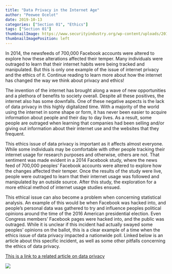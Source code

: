 ```yaml
---
title: "Data Privacy in the Internet Age"
author: "Peewee Ocelot"
date: 2019-10-13
categories: ["Section 01", "Ethics"]
tags: ["Section 01"]
thumbnailImage: https://www.securityindustry.org/wp-content/uploads/2019/02/blog-data-privacy-887x488.jpg
thumbnailImagePosition: left
---
```


In 2014, the newsfeeds of 700,000 Facebook accounts were altered to explore how these alterations affected their temper. Many individuals were outraged to learn that their internet habits were being tracked and manipulated. But this is only one example of the issue of internet privacy and the ethics of it. Continue reading to learn more about how the internet has changed the way we think about privacy and ethics! 

<!--more-->

The invention of the internet has brought along a wave of new opportunities and a
plethora of benefits to society overall. Despite all these positives, the internet also has some downfalls. One of these negative aspects is the lack of data privacy in this highly digitalized time. With a majority of the world using the internet in some shape or form, it has never been easier to acquire information about people and their day to day lives. As a result, some people are outraged when learning that companies had been selling and/or giving out information about their internet use and the websites that they frequent.  

This ethics issue of data privacy is important as it affects almost everyone. While some individuals may be comfortable with other people tracking their internet usage for research purposes and otherwise, others are not. That sentiment was made evident in a 2014 Facebook study, where the news feed of 700,000 peoples’ Facebook accounts were altered to explore how the changes affected their temper. Once the results of the study were live, people were outraged to learn that their internet usage was followed and manipulated by an outside source. After this study, the exploration for a more ethical method of internet usage studies ensued.  

This ethical issue can also become a problem when concerning statistical analysis. An example of this would be when Facebook was hacked into, and people’s personal data was gathered to try and influence peoples political opinions around the time of the 2016 American presidential election. Even Congress members’ Facebook pages were hacked into, and the public was outraged. While it is unclear if this incident had actually swayed some peoples’ opinions on the ballot, this is a clear example of a time when the ethics issue of data privacy impacted a nationwide poll. Linked below is an article about this specific incident, as well as some other pitfalls concerning the ethics of data privacy.

[This is a link to a related article on data privacy](https://www.euroscientist.com/big-data-ethical-issues/)

![](https://www.securityindustry.org/wp-content/uploads/2019/02/blog-data-privacy-887x488.jpg)